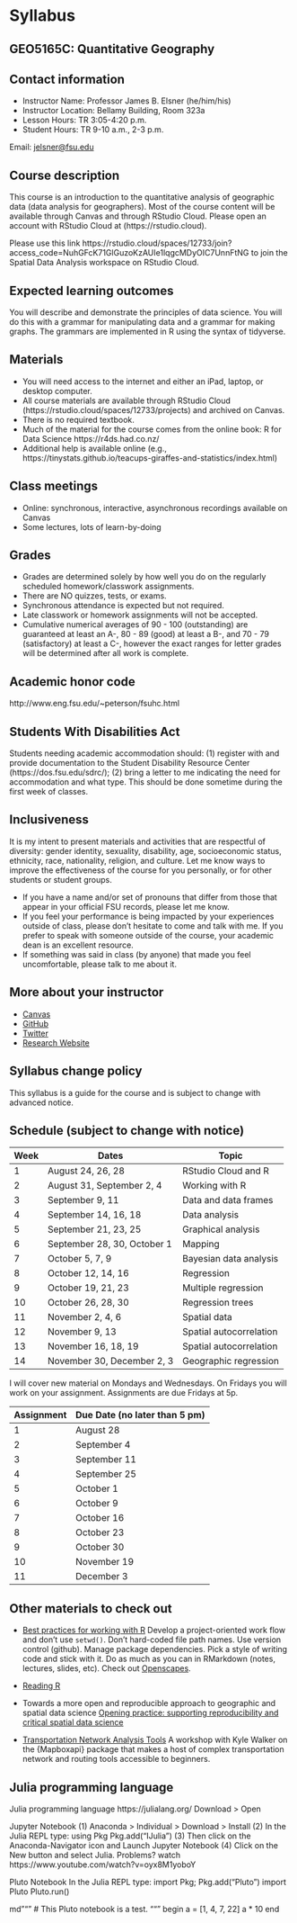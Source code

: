 # Syllabus {-}

## GEO5165C: Quantitative Geography {-}

## Contact information {-}

* Instructor Name: Professor James B. Elsner (he/him/his)
* Instructor Location: Bellamy Building, Room 323a
* Lesson Hours: TR 3:05-4:20 p.m.
* Student Hours: TR 9-10 a.m., 2-3 p.m.

Email: <jelsner@fsu.edu>

## Course description {-}

This course is an introduction to the quantitative analysis of geographic data (data analysis for geographers). Most of the course content will be available through Canvas and through RStudio Cloud. Please open an account with RStudio Cloud at (https://rstudio.cloud). 

Please use this link https://rstudio.cloud/spaces/12733/join?access_code=NuhGFcK71GlGuzoKzAUIe1lqgcMDyOIC7UnnFtNG to join the Spatial Data Analysis workspace on RStudio Cloud.

## Expected learning outcomes {-}

You will describe and demonstrate the principles of data science. You will do this with a grammar for manipulating data and a grammar for making graphs. The grammars are implemented in R using the syntax of tidyverse.

## Materials {-}

* You will need access to the internet and either an iPad, laptop, or desktop computer. 
* All course materials are available through RStudio Cloud (https://rstudio.cloud/spaces/12733/projects) and archived on Canvas.
* There is no required textbook. 
* Much of the material for the course comes from the online book: R for Data Science https://r4ds.had.co.nz/
* Additional help is available online (e.g., https://tinystats.github.io/teacups-giraffes-and-statistics/index.html)

## Class meetings {-}

- Online: synchronous, interactive, asynchronous recordings available on Canvas
- Some lectures, lots of learn-by-doing

## Grades {-}

* Grades are determined solely by how well you do on the regularly scheduled homework/classwork assignments. 
* There are NO quizzes, tests, or exams. 
* Synchronous attendance is expected but not required. 
* Late classwork or homework assignments will not be accepted.
* Cumulative numerical averages of 90 - 100 (outstanding) are guaranteed at least an A-, 80 - 89 (good) at least a B-, and 70 - 79 (satisfactory) at least a C-, however the exact ranges for letter grades will be determined after all work is complete.

## Academic honor code {-}

http://www.eng.fsu.edu/~peterson/fsuhc.html

## Students With Disabilities Act {-}

Students needing academic accommodation should: (1) register with and provide documentation to the Student Disability Resource Center (https://dos.fsu.edu/sdrc/); (2) bring a letter to me indicating the need for accommodation and what type. This should be done sometime during the first week of classes.

## Inclusiveness {-}

It is my intent to present materials and activities that are respectful of diversity: gender identity, sexuality, disability, age, socioeconomic status, ethnicity, race, nationality, religion, and culture. Let me know ways to improve the effectiveness of the course for you personally, or for other students or student groups.

- If you have a name and/or set of pronouns that differ from those that appear in your official FSU records, please let me know.
- If you feel your performance is being impacted by your experiences outside of class, please don't hesitate to come and talk with me. If you prefer to speak with someone outside of the course, your academic dean is an excellent resource. 
- If something was said in class (by anyone) that made you feel uncomfortable, please talk to me about it.

## More about your instructor {-}

* [Canvas](https://cas.fsu.edu/cas/login)
* [GitHub](https://github.com/jelsner/)
* [Twitter](https://twitter.com/JBElsner)
* [Research Website](http://myweb.fsu.edu/jelsner/_site/)

## Syllabus change policy {-}

This syllabus is a guide for the course and is subject to change with advanced notice.

## Schedule (subject to change with notice) {-}

Week | Dates                       | Topic
-----|-----------------------------|-------
1    | August 24, 26, 28           | RStudio Cloud and R
2    | August 31, September 2, 4   | Working with R
3    | September 9, 11             | Data and data frames
4    | September 14, 16, 18        | Data analysis
5    | September 21, 23, 25        | Graphical analysis
6    | September 28, 30, October 1 | Mapping
7    | October 5, 7, 9             | Bayesian data analysis
8    | October 12, 14, 16          | Regression
9    | October 19, 21, 23          | Multiple regression
10   | October 26, 28, 30          | Regression trees
11   | November 2, 4, 6            | Spatial data
12   | November 9, 13              | Spatial autocorrelation
13   | November 16, 18, 19         | Spatial autocorrelation
14   | November 30, December 2, 3  | Geographic regression

I will cover new material on Mondays and Wednesdays. On Fridays you will work on your assignment. Assignments are due Fridays at 5p.

Assignment | Due Date (no later than 5 pm)
-----------|---------------
1          | August 28
2          | September 4
3          | September 11
4          | September 25
5          | October 1
6          | October 9
7          | October 16
8          | October 23
9          | October 30
10         | November 19
11         | December 3

## Other materials to check out {-}

* [Best practices for working with R](https://twitter.com/DanOvand0/status/1309223236740083712)
Develop a project-oriented work flow and don't use `setwd()`. Don't hard-coded file path names. Use version control (github). Manage package dependencies. Pick a style of writing code and stick with it. Do as much as you can in RMarkdown (notes, lectures, slides, etc). Check out [Openscapes](https://www.openscapes.org/).

* [Reading R](https://kieranhealy.org/blog/archives/2020/09/24/us-excess-mortality/)

* Towards a more open and reproducible approach to geographic and spatial data science [Opening practice: supporting reproducibility and critical spatial data science](https://link.springer.com/article/10.1007/s10109-020-00334-2)

* [Transportation Network Analysis Tools](https://www.eventbrite.com/e/new-rstats-transportation-network-analysis-tools-tickets-121594443253) A workshop with Kyle Walker on the {Mapboxapi} package that makes a host of complex transportation network and routing tools accessible to beginners.


## Julia programming language {-}

Julia programming language https://julialang.org/
Download > Open

Jupyter Notebook
(1) Anaconda > Individual > Download > Install
(2) In the Julia REPL type:
using Pkg
Pkg.add("IJulia")
(3) Then click on the Anaconda-Navigator icon and Launch Jupyter Notebook
(4) Click on the New button and select Julia.
Problems? watch https://www.youtube.com/watch?v=oyx8M1yoboY

Pluto Notebook
In the Julia REPL type:
import Pkg; Pkg.add("Pluto")
import Pluto
Pluto.run()

md"""
# This Pluto notebook is a test.
"""
begin
a = [1, 4, 7, 22]
	a * 10
end

